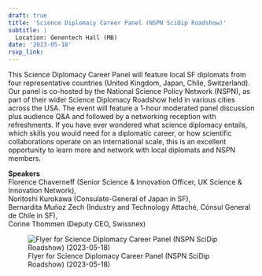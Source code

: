 ```yaml
---
draft: true 
title: 'Science Diplomacy Career Panel (NSPN SciDip Roadshow)'
subtitle: |
  Location: Genentech Hall (MB)
date: '2023-05-18'
rsvp_link: 
---
```


This Science Diplomacy Career Panel will feature local SF diplomats from four representative countries (United Kingdom, Japan, Chile, Switzerland). Our panel is co-hosted by the National Science Policy Network (NSPN), as part of their wider Science Diplomacy Roadshow held in various cities across the USA. The event will feature a 1-hour moderated panel discussion plus audience Q&A and followed by a networking reception with refreshments. If you have ever wondered what science diplomacy entails, which skills you would need for a diplomatic career, or how scientific collaborations operate on an international scale, this is an excellent opportunity to learn more and network with local diplomats and NSPN members.

<b>Speakers</b>  
Florence Chaverneff (Senior Science & Innovation Officer, UK Science & Innovation Network),  
Noritoshi Kurokawa (Consulate-General of Japan in SF),  
Bernardita Muñoz Zech (Industry and Technology Attaché, Cónsul General de Chile in SF),  
Corine Thommen (Deputy CEO, Swissnex)



![Flyer for Science Diplomacy Career Panel (NSPN SciDip Roadshow) (2023-05-18)](featured.png){.lightbox}
